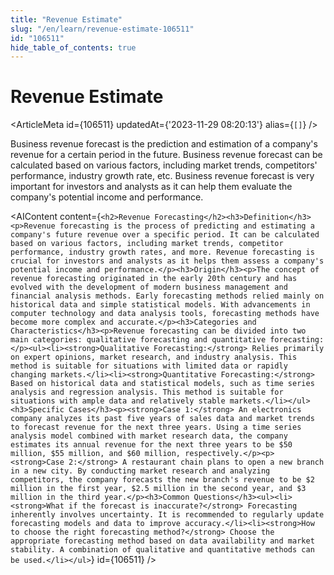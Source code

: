 ```yaml
---
title: "Revenue Estimate"
slug: "/en/learn/revenue-estimate-106511"
id: "106511"
hide_table_of_contents: true
---
```



# Revenue Estimate

<ArticleMeta id={106511} updatedAt={'2023-11-29 08:20:13'} alias={`[]`} />
<div className='border-solid border-b border-t-0 my-4 border-[var(--ifm-color-gray-300)]' />

Business revenue forecast is the prediction and estimation of a company's revenue for a certain period in the future. Business revenue forecast can be calculated based on various factors, including market trends, competitors' performance, industry growth rate, etc. Business revenue forecast is very important for investors and analysts as it can help them evaluate the company's potential income and performance.

<AIContent content={`<h2>Revenue Forecasting</h2><h3>Definition</h3><p>Revenue forecasting is the process of predicting and estimating a company's future revenue over a specific period. It can be calculated based on various factors, including market trends, competitor performance, industry growth rates, and more. Revenue forecasting is crucial for investors and analysts as it helps them assess a company's potential income and performance.</p><h3>Origin</h3><p>The concept of revenue forecasting originated in the early 20th century and has evolved with the development of modern business management and financial analysis methods. Early forecasting methods relied mainly on historical data and simple statistical models. With advancements in computer technology and data analysis tools, forecasting methods have become more complex and accurate.</p><h3>Categories and Characteristics</h3><p>Revenue forecasting can be divided into two main categories: qualitative forecasting and quantitative forecasting:</p><ul><li><strong>Qualitative Forecasting:</strong> Relies primarily on expert opinions, market research, and industry analysis. This method is suitable for situations with limited data or rapidly changing markets.</li><li><strong>Quantitative Forecasting:</strong> Based on historical data and statistical models, such as time series analysis and regression analysis. This method is suitable for situations with ample data and relatively stable markets.</li></ul><h3>Specific Cases</h3><p><strong>Case 1:</strong> An electronics company analyzes its past five years of sales data and market trends to forecast revenue for the next three years. Using a time series analysis model combined with market research data, the company estimates its annual revenue for the next three years to be $50 million, $55 million, and $60 million, respectively.</p><p><strong>Case 2:</strong> A restaurant chain plans to open a new branch in a new city. By conducting market research and analyzing competitors, the company forecasts the new branch's revenue to be $2 million in the first year, $2.5 million in the second year, and $3 million in the third year.</p><h3>Common Questions</h3><ul><li><strong>What if the forecast is inaccurate?</strong> Forecasting inherently involves uncertainty. It is recommended to regularly update forecasting models and data to improve accuracy.</li><li><strong>How to choose the right forecasting method?</strong> Choose the appropriate forecasting method based on data availability and market stability. A combination of qualitative and quantitative methods can be used.</li></ul>`} id={106511} />

